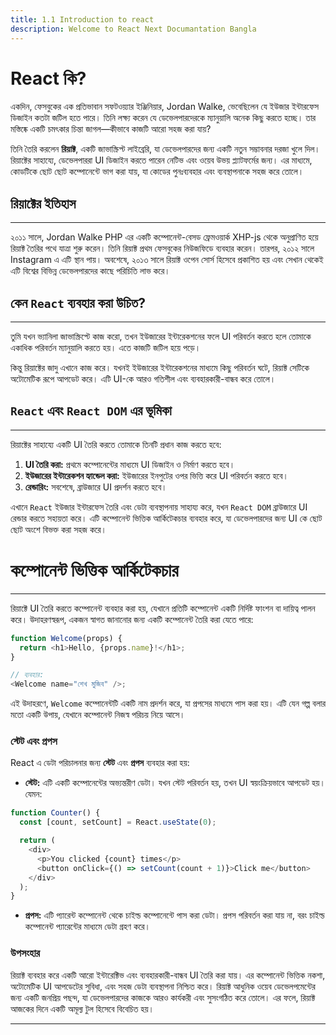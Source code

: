 ```yaml
---
title: 1.1 Introduction to react
description: Welcome to React Next Documantation Bangla
---
```


# <h1 className="bg-gradient-to-r from-blue-500 to-purple-500 inline-block text-transparent bg-clip-text text-3xl">React কি?</h1>

একদিন, ফেসবুকের এক প্রতিভাবান সফটওয়্যার ইঞ্জিনিয়ার, Jordan Walke, ভেবেছিলেন যে ইউজার ইন্টারফেস ডিজাইন কতটা জটিল হতে পারে। তিনি লক্ষ্য করেন যে ডেভেলপারদেরকে ম্যানুয়ালি অনেক কিছু করতে হচ্ছে। তার মস্তিষ্কে একটি চমৎকার চিন্তা জাগল—কীভাবে কাজটি আরো সহজ করা যায়?

তিনি তৈরি করলেন **রিয়াক্ট**, একটি জাভাস্ক্রিপ্ট লাইব্রেরি, যা ডেভেলপারদের জন্য একটি নতুন সম্ভাবনার দরজা খুলে দিল। রিয়াক্টের সাহায্যে, ডেভেলপাররা UI ডিজাইন করতে পারেন নেটিভ এবং ওয়েব উভয় প্ল্যাটফর্মের জন্য। এর মাধ্যমে, কোডটিকে ছোট ছোট কম্পোনেন্টে ভাগ করা যায়, যা কোডের পুনঃব্যবহার এবং ব্যবস্থাপনাকে সহজ করে তোলে।

## রিয়াক্টের ইতিহাস

---

২০১১ সালে, Jordan Walke PHP এর একটি কম্পোনেন্ট-বেসড ফ্রেমওয়ার্ক XHP-js থেকে অনুপ্রাণিত হয়ে রিয়াক্ট তৈরির পথে যাত্রা শুরু করেন। তিনি রিয়াক্ট প্রথম ফেসবুকের নিউজফিডে ব্যবহার করেন। তারপর, ২০১২ সালে Instagram এ এটি স্থান পায়। অবশেষে, ২০১৩ সালে রিয়াক্ট ওপেন সোর্স হিসেবে প্রকাশিত হয় এবং সেখান থেকেই এটি বিশ্বের বিভিন্ন ডেভেলপারদের কাছে পরিচিতি লাভ করে।

## কেন `React` ব্যবহার করা উচিত?

---

তুমি যখন ভ্যানিলা জাভাস্ক্রিপ্টে কাজ করো, তখন ইউজারের ইন্টারেকশনের ফলে UI পরিবর্তন করতে হলে তোমাকে একাধিক পরিবর্তন ম্যানুয়ালি করতে হয়। এতে কাজটি জটিল হয়ে পড়ে।

কিন্তু রিয়াক্টের জাদু এখানে কাজ করে। যখনই ইউজারের ইন্টারেকশনের মাধ্যমে কিছু পরিবর্তন ঘটে, রিয়াক্ট সেটিকে অটোমেটিক রূপে আপডেট করে। এটি UI-কে আরও গতিশীল এবং ব্যবহারকারী-বান্ধব করে তোলে।

## `React` এবং `React DOM` এর ভূমিকা

---

রিয়াক্টের সাহায্যে একটি UI তৈরি করতে তোমাকে তিনটি প্রধান কাজ করতে হবে:

1. **UI তৈরি করা:** প্রথমে কম্পোনেন্টের মাধ্যমে UI ডিজাইন ও নির্মাণ করতে হবে।
2. **ইউজারের ইন্টারেকশন হ্যান্ডেল করা:** ইউজারের ইনপুটের ওপর ভিত্তি করে UI পরিবর্তন করতে হবে।
3. **রেন্ডারিং:** সবশেষে, ব্রাউজারে UI প্রদর্শন করতে হবে।

এখানে `React` ইউজার ইন্টারফেস তৈরি এবং ডেটা ব্যবস্থাপনায় সাহায্য করে, যখন `React DOM` ব্রাউজারে UI রেন্ডার করতে সহায়তা করে। এটি কম্পোনেন্ট ভিত্তিক আর্কিটেকচার ব্যবহার করে, যা ডেভেলপারদের জন্য UI কে ছোট ছোট অংশে বিভক্ত করা সহজ করে।

## <h1 className="bg-gradient-to-r from-blue-500 to-purple-500 inline-block text-transparent bg-clip-text text-3xl py-2">কম্পোনেন্ট ভিত্তিক আর্কিটেকচার</h1>

---

রিয়াক্টে UI তৈরি করতে কম্পোনেন্ট ব্যবহার করা হয়, যেখানে প্রতিটি কম্পোনেন্ট একটি নির্দিষ্ট ফাংশন বা দায়িত্ব পালন করে। উদাহরণস্বরূপ, একজন স্বাগত জানানোর জন্য একটি কম্পোনেন্ট তৈরি করা যেতে পারে:

```javascript
function Welcome(props) {
  return <h1>Hello, {props.name}!</h1>;
}

// ব্যবহার:
<Welcome name="শেখ মুজিব" />;
```

এই উদাহরণে, `Welcome` কম্পোনেন্টটি একটি নাম প্রদর্শন করে, যা প্রপসের মাধ্যমে পাস করা হয়। এটি যেন গল্প বলার মতো একটি উপায়, যেখানে কম্পোনেন্ট নিজস্ব পরিচয় নিয়ে আসে।

### স্টেট এবং প্রপস

React এ ডেটা পরিচালনার জন্য **স্টেট** এবং **প্রপস** ব্যবহার করা হয়:

- **স্টেট:** এটি একটি কম্পোনেন্টের অভ্যন্তরীণ ডেটা। যখন স্টেট পরিবর্তন হয়, তখন UI স্বয়ংক্রিয়ভাবে আপডেট হয়। যেমন:

```javascript
function Counter() {
  const [count, setCount] = React.useState(0);

  return (
    <div>
      <p>You clicked {count} times</p>
      <button onClick={() => setCount(count + 1)}>Click me</button>
    </div>
  );
}
```

- **প্রপস:** এটি প্যারেন্ট কম্পোনেন্ট থেকে চাইল্ড কম্পোনেন্টে পাস করা ডেটা। প্রপস পরিবর্তন করা যায় না, বরং চাইল্ড কম্পোনেন্ট প্যারেন্টের মাধ্যমে ডেটা গ্রহণ করে।

### উপসংহার

রিয়াক্ট ব্যবহার করে একটি আরো ইন্টারেক্টিভ এবং ব্যবহারকারী-বান্ধব UI তৈরি করা যায়। এর কম্পোনেন্ট ভিত্তিক নকশা, অটোমেটিক UI আপডেটের সুবিধা, এবং সহজ ডেটা ব্যবস্থাপনা নিশ্চিত করে। রিয়াক্ট আধুনিক ওয়েব ডেভেলপমেন্টের জন্য একটি জনপ্রিয় পছন্দ, যা ডেভেলপারদের কাজকে আরও কার্যকরী এবং সুসংগঠিত করে তোলে। এর ফলে, রিয়াক্ট আজকের দিনে একটি অমূল্য টুল হিসেবে বিবেচিত হয়।

---
